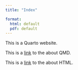 ```yaml
---
title: "Index"

format:
  html: default
  pdf: default
---
```


This is a Quarto website.

This is a [link](about.qmd) to the about QMD.

This is a [link](about.html) to the about HTML.